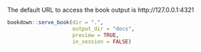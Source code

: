 The default URL to access the book output is http://127.0.0.1:4321


```r
bookdown::serve_book(dir = ".", 
                     output_dir = "docs", 
                     preview = TRUE, 
                     in_session = FALSE)
```

